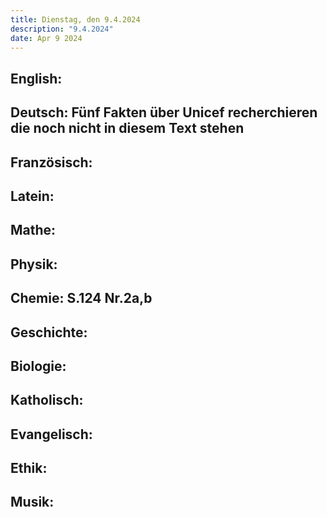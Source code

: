 ```yaml
---
title: Dienstag, den 9.4.2024
description: "9.4.2024"
date: Apr 9 2024
---
```


## English: 
## Deutsch: Fünf Fakten über Unicef recherchieren die noch nicht in diesem Text stehen
## Französisch: 
## Latein: 
## Mathe: 
## Physik: 
## Chemie: S.124 Nr.2a,b
## Geschichte: 
## Biologie: 
## Katholisch: 
## Evangelisch: 
## Ethik: 
## Musik: 